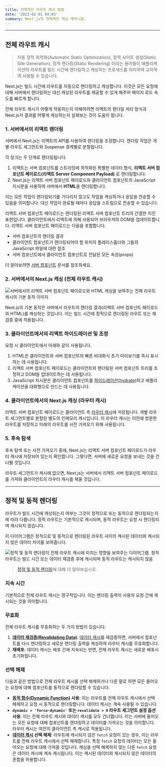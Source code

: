 ```yaml
---
title: 전체적인 라우트 캐시 방법
date: '2023-02-01 04:03'
summary: Next.js의 전체적인 캐싱 메커니즘.
---
```


<TOCInline toc={props.toc} asDisclosure />

---

## 전체 라우트 캐시

> 자동 정적 최적화(Automatic Static Optimization), 정적 사이트 생성(Static Site Generation), 정적 렌더링(Static Rendering) 이라는 용어들이 애플리케이션의 라우트를 빌드 시간에 렌더링하고 캐싱하는 프로세스를 의미하여 교차하여 사용될 수 있습니다.


Next.js는 빌드 시간에 라우트를 자동으로 렌더링하고 캐싱합니다. 이것은 모든 요청에 대해 서버에서 렌더링하는 대신 캐싱된 라우트를 제공할 수 있게 해주어 페이지 로드 속도를 빠르게 합니다.

전체 라우트 캐시가 어떻게 작동하는지 이해하려면 리액트의 렌더링 처리 방식과 Next.js가 결과를 어떻게 캐싱하는지 살펴보는 것이 도움이 됩니다.

### 1. 서버에서의 리액트 렌더링

서버에서 Next.js는 리액트의 API를 사용하여 렌더링을 조정합니다. 렌더링 작업은 개별 라우트 세그먼트와 Suspense 경계별로 분할됩니다.

각 청크는 두 단계로 렌더링됩니다.

1. 리액트는 서버 컴포넌트를 스트리밍에 최적화된 특별한 데이터 형식, **리액트 서버 컴포넌트 페이로드(리액트 Server Component Payload)** 로 렌더링합니다.
2. Next.js는 리액트 서버 컴포넌트 페이로드와 클라이언트 컴포넌트의 JavaScript 지시문을 사용하여 서버에서 **HTML**을 렌더링합니다.

이는 모든 작업이 렌더링되기를 기다리지 않고도 작업을 캐싱하거나 응답을 전송할 수 있음을 의미합니다. 대신 작업이 완료될 때마다 응답을 스트림으로 전송할 수 있습니다.

<ToggleContent title="리액트 서버 컴포넌트 페이로드란?">
리액트 서버 컴포넌트 페이로드는 렌더링된 리액트 서버 컴포넌트 트리의 간결한 이진 표현입니다. 클라이언트에서 리액트에 의해 사용되어 브라우저의 DOM을 업데이트합니다. 리액트 서버 컴포넌트 페이로드는 다음을 포함합니다.

- 서버 컴포넌트의 렌더링 결과
- 클라이언트 컴포넌트가 렌더링되어야 할 위치의 플레이스홀더와 그들의 JavaScript 파일에 대한 참조
- 서버 컴포넌트에서 클라이언트 컴포넌트로 전달된 모든 속성(props)

더 알아보려면 [서버 컴포넌트](/docs/nextjs/rendering/server-components) 문서를 참조하세요.
</ToggleContent>

### 2. 서버에서의 Next.js 캐싱 (전체 라우트 캐시)

![서버에서의 리액트 서버 컴포넌트 페이로드와 HTML 캐싱을 보여주는 전체 라우트 캐시의 기본 동작 이미지](https://nextjs.org/_next/image?url=%2Fdocs%2Flight%2Ffull-route-cache.png&w=1920&q=75&dpl=dpl_E2DMmJw3MgUzvPqW6x3tFd2oxLX6)

Next.js의 기본 동작은 서버에서 라우트의 렌더링 결과(리액트 서버 컴포넌트 페이로드와 HTML)를 캐싱하는 것입니다. 이는 빌드 시간에 정적으로 렌더링된 라우트 또는 재검증 중에 적용됩니다.

### 3. 클라이언트에서의 리액트 하이드레이션 및 조정

요청 시 클라이언트에서 아래와 같이 사용됩니다.

1. HTML은 클라이언트와 서버 컴포넌트의 빠른 비대화식 초기 미리보기를 즉시 표시하는 데 사용됩니다.
2. 리액트 서버 컴포넌트 페이로드는 클라이언트와 렌더링된 서버 컴포넌트 트리를 조정하고 DOM을 업데이트하는 데 사용됩니다.
3. JavaScript 지시문은 클라이언트 컴포넌트를 [하이드레이션(hydrate)](https://react.dev/reference/react-dom/client/hydrateRoot)하고 애플리케이션을 대화형으로 만드는 데 사용됩니다.

### 4. 클라이언트에서의 Next.js 캐싱 (라우터 캐시)

리액트 서버 컴포넌트 페이로드는 클라이언트 측 [라우터 캐시](/docs/nextjs/caching/router-cache)에 저장됩니다. 개별 라우트 세그먼트별로 분할된 별도의 인메모리 캐시입니다. 이 라우터 캐시는 이전에 방문한 라우트를 저장하고 미래의 라우트를 사전 가져오기 위해 사용됩니다.

### 5. 후속 탐색

후속 탐색 또는 사전 가져오기 중에, Next.js는 리액트 서버 컴포넌트 페이로드가 라우터 캐시에 저장되어 있는지 확인합니다. 그렇다면, 서버에 새로운 요청을 보내는 것을 건너뛸 것입니다.

라우트 세그먼트가 캐시에 없으면, Next.js는 서버에서 리액트 서버 컴포넌트 페이로드를 가져와 클라이언트의 라우터 캐시를 채울 것입니다.

---

## 정적 및 동적 렌더링

라우트가 빌드 시간에 캐싱되는지 여부는 그것이 정적으로 또는 동적으로 렌더링되는지에 따라 다릅니다. 정적 라우트는 기본적으로 캐시되며, 동적 라우트는 요청 시 렌더링되며 캐시되지 않습니다.

이 다이어그램은 정적으로 및 동적으로 렌더링된 라우트 사이의 캐시된 데이터와 캐시되지 않은 데이터 차이를 보여줍니다.

![정적 및 동적 렌더링이 전체 라우트 캐시에 미치는 영향을 보여주는 다이어그램. 정적 라우트는 빌드 시간 또는 데이터 재검증 후에 캐시되며 동적 라우트는 캐시되지 않음](https://nextjs.org/_next/image?url=%2Fdocs%2Flight%2Fstatic-and-dynamic-routes.png&w=1920&q=75&dpl=dpl_E2DMmJw3MgUzvPqW6x3tFd2oxLX6)

> [정적 및 동적 렌더링](/docs/nextjs/rendering/server-components#서버-렌더링-전략)에 대해 더 알아보십시오.

### 지속 시간

기본적으로 전체 라우트 캐시는 영구적입니다. 이는 렌더링 출력이 사용자 요청 간에 캐시되는 것을 의미합니다.

### 무효화

전체 라우트 캐시를 무효화하는 두 가지 방법이 있습니다.

1. **[데이터 재검증(Revalidating Data)](/docs/nextjs/caching/router-cache#무효화)**: [데이터 캐시](/docs/nextjs/caching/data-cache)를 재검증하면, 서버에서 컴포넌트를 다시 렌더링하고 새로운 렌더링 출력을 캐싱하여 라우터 캐시를 무효화합니다.
2. **재배포**: 데이터 캐시는 배포 간에 지속되는 반면, 전체 라우트 캐시는 새로운 배포시 초기화됩니다.

### 선택 해제

다음과 같은 방법으로 전체 라우트 캐시를 선택 해제하거나 다른 말로 하면 모든 들어오는 요청에 대해 컴포넌트를 동적으로 렌더링할 수 있습니다.

- **[동적 함수(Dynamic Function)](/docs/nextjs/caching/affecting-api#동적-함수) 사용**: 이는 라우트를 전체 라우트 캐시에서 선택 해제하고 요청 시 동적으로 렌더링합니다. 데이터 캐시는 계속 사용될 수 있습니다.
- **`dynamic = 'force-dynamic'` 또는 `revalidate = 0` 라우트 세그먼트 설정 옵션 사용**: 이는 전체 라우트 캐시와 데이터 캐시를 모두 건너뜁니다. 이는 서버에 들어오는 모든 요청에 대해 컴포넌트를 렌더링하고 데이터를 가져오는 것을 의미합니다. 라우터 캐시는 여전히 클라이언트 측 캐시로 적용됩니다.
- **[데이터 캐시](/docs/nextjs/caching/data-cache) 선택 해제**: 라우트에 캐시되지 않은 `fetch` 요청이 있는 경우, 이는 라우트를 전체 라우트 캐시에서 선택 해제합니다. 특정 `fetch` 요청의 데이터는 모든 들어오는 요청에 대해 가져올 것입니다. 캐싱을 선택 해제하지 않는 다른 `fetch` 요청은 데이터 캐시에 계속 캐시됩니다. 이는 캐시된 데이터와 캐시되지 않은 데이터의 혼합을 허용합니다.
